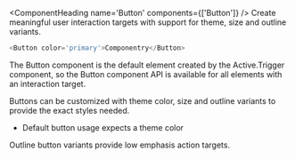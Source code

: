 <ComponentHeading name='Button' components={['Button']} />
<Text className='lead'>
  Create meaningful user interaction targets with support for theme, size and outline
  variants.
</Text>

```javascript
<Button color='primary'>Componentry</Button>
```

The Button component is the default element created by the Active.Trigger component, so
the Button component API is available for all elements with an interaction target.

Buttons can be customized with theme color, size and outline variants to provide the exact
styles needed.

- Default button usage expects a theme color

Outline button variants provide low emphasis action targets.
